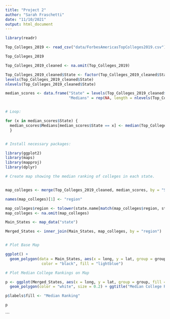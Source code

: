 ```yaml
---
title: "Project 2"
author: "Sarah Fraschetti"
date: "11/10/2021"
output: html_document
---
```


```r

library(readr)

Top_Colleges_2019 <- read_csv("data/ForbesAmericasTopColleges2019.csv")

Top_Colleges_2019

Top_Colleges_2019_cleaned <- na.omit(Top_Colleges_2019) 

```

```r

Top_Colleges_2019_cleaned$State <- factor(Top_Colleges_2019_cleaned$State)
levels(Top_Colleges_2019_cleaned$State)
nlevels(Top_Colleges_2019_cleaned$State)

median_scores <- data.frame("State" = levels(Top_Colleges_2019_cleaned$State), 
                            "Medians" = rep(NA, length = nlevels(Top_Colleges_2019_cleaned$State)))


# Loop:

for (x in median_scores$State) {
  median_scores$Medians[median_scores$State == x] <- median(Top_Colleges_2019_cleaned$Rank[Top_Colleges_2019_cleaned$State == x])
  }


# Install necessary packages: 

library(ggplot2)
library(maps)
library(mapproj)
library(dplyr)

# Create map showing the median ranking of colleges in each state. 


map_colleges <- merge(Top_Colleges_2019_cleaned, median_scores, by = "State")

names(map_colleges)[1] <- "region"

map_colleges$region <- tolower(state.name[match(map_colleges$region, state.abb)])
map_colleges <- na.omit(map_colleges)

Main_States <- map_data("state")

Merged_States <- inner_join(Main_States, map_colleges, by = "region")


# Plot Base Map

ggplot() + 
  geom_polygon(data = Main_States, aes(x = long, y = lat, group = group), 
                color = "black", fill = "lightblue")

# Plot Median College Rankings on Map

p <- ggplot(Merged_States, aes(x = long, y = lat, group = group, fill = Medians)) + 
  geom_polygon(color = "white", size = 0.2) + ggtitle("Median College Ranking By State") + scale_fill_viridis_c() + theme_void()

p$labels$fill <- "Median Ranking"

p

```


```

